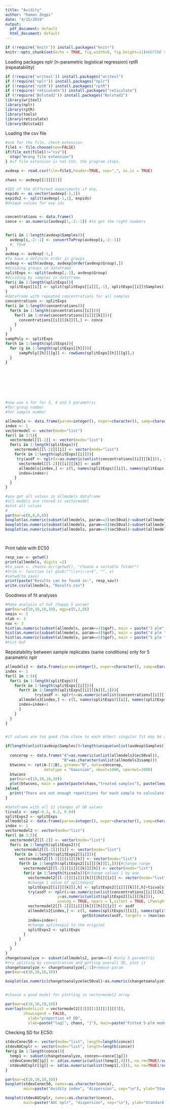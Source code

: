 ```yaml
---
title: "Avidity"
author: "Ramon Zegpi"
date: "4/15/2019"
output:
  pdf_document: default
  html_document: default
---
```


```r
if (!require('knitr')) install.packages("knitr")
knitr::opts_chunk$set(echo = TRUE, fig.width=8, fig.height=11)#DEFINE SIZE OF FIGURES
```

Loading packages
  nplr (n-parametric logistical regression)
  rptR (repeatability)

```r
if (!require('writexl')) install.packages("writexl")
if (!require('nplr')) install.packages("nplr")
if (!require('rptR')) install.packages("rptR")
if (!require('reticulate')) install.packages("reticulate")
if (!require('Bolstad2')) install.packages("Bolstad2")
library(writexl)
library(nplr)
library(rptR)
library(tools)
library(reticulate)
library(Bolstad2)
```

Loading the csv file
```r


#ask for the file, check extension
file1 <- file.choose(new=FALSE)
if(file_ext(file1)!="csv"){
  stop("Wrong file extension")
} #if file extension is not CSV, the program stops.

avdexp <- read.csv(file=file1,header=TRUE, sep=",", as.is = TRUE)

chaos <- avdexp[[2]][[1]]

#IDS of the different experiments if any, 
expids <- as.vector(avdexp[-1,1])
expids2 <- split(avdexp[-1,1], expids)
#Unique values for exp ids


concentrations <- data.frame()
conce <- as.numeric(avdexp[1,-2:-1]) #to get the right numbers


for(i in 1:length(avdexp$Samples)){
  avdexp[i,-2:-1] <- convertToProp(avdexp[i,-2:-1])
  #, T0=0
}
avdexp <- avdexp[-1,]
#To have a definite order in groups
avdexp <- with(avdexp, avdexp[order(avdexp$Group),])
#dividing groups in dataframe
splitExps <- split(avdexp[,-1], avdexp$Group)
#dividing by samples in dataframe
for(i in 1:length(splitExps)){
  splitExps[[i]] <- split(splitExps[[i]][,-1], splitExps[[i]]$Samples)
}
#dataframe with repeated concentrations for all samples
concentrations <- splitExps
for(i in 1:length(concentrations)){
  for(k in 1:length(concentrations[[i]])){
    for(l in 1:nrow(concentrations[[i]][[k]])){
      concentrations[[i]][[k]][l,] <- conce
    }
  }
}
sampPoly <- splitExps
for(h in 1:length(splitExps)){
  for (g in 1:length(splitExps[[h]])){
      sampPoly[[h]][[g]] <- rowSums(splitExps[[h]][[g]],)
  }
}








#now use a for for 3, 4 and 5 parametric
#for group number
#for sample number

allmodels <- data.frame(param=integer(), exper=character(), samp=character(), ec50val=double(), ec50top=double(), ec50bot=double(), gof=double(), bottom=double(), top=double(), xmid=double(), scal=double(), s=double(), AUC=double(), stringsAsFactors = FALSE)
index <- 1
vectormodel <- vector(mode="list")
for(l in 3:5){
  vectormodel[[l-2]] <- vector(mode="list")
  for(i in 1:length(splitExps)){
    vectormodel[[l-2]][[i]] <- vector(mode="list")
    for(k in 1:length(splitExps[[i]])){
     try(asdf <- nplr(x=as.numeric(unlist(concentrations[[i]][[k]])), y=as.numeric(unlist(splitExps[[i]][[k]])), useLog = TRUE, npars = l,silent = TRUE, LPweight = 0), silent = TRUE)
      vectormodel[[l-2]][[i]][[k]] <- asdf
      allmodels[index,] <- c(l, names(splitExps)[[i]], names(splitExps[[i]])[[k]], getEstimates(asdf, targets = (max(asdf@yCurve)+min(asdf@yCurve))/2)[[3]], getEstimates(asdf, targets = (max(asdf@yCurve)+min(asdf@yCurve))/2)[[4]], getEstimates(asdf, targets = (max(asdf@yCurve)+min(asdf@yCurve))/2)[[2]], asdf@goodness$gof, asdf@pars$bottom, asdf@pars$top, asdf@pars$xmid, asdf@pars$scal, asdf@pars$s, asdf@AUC$trapezoid)
      index=index+1
    }
  }  
}

#you got all values in allmodels dataframe
#all models are stored in vectormodel
#plot all values
#
par(mar=c(8,8,8,8))
boxplot(as.numeric(subset(allmodels, param==3)$ec50val)~subset(allmodels, param==3)$exper, main="Avidity index, 3 plm", xlab = "Groups", ylab = "Avidity index")
boxplot(as.numeric(subset(allmodels, param==4)$ec50val)~subset(allmodels, param==4)$exper, main="Avidity index, 4 plm", xlab = "Groups", ylab = "Avidity index")
boxplot(as.numeric(subset(allmodels, param==5)$ec50val)~subset(allmodels, param==5)$exper, main="Avidity index, 5 plm", xlab = "Groups", ylab = "Avidity index")




```



Print table with EC50

```r
resp_sav <- getwd()
print(allmodels, digits =2)
#to_save <- choose.dir(getwd(), "Choose a suitable folder")
#trim <- function (x) gsub("^\\s+|\\s+$", "", x)
#setwd(to_save)
print(paste("Results can be found in:", resp_sav))
write.csv(allmodels, "Results.csv")

```



Goodness of fit analyses
```r
#Make analysis of GoF (happy 5 param)
par(mar=c(10,10,10,10), mgp=c(5,2,0))
nmain <- 5
nlab <- 3
nax <- 3
hist(as.numeric(subset(allmodels, param==3)$gof), main = paste("3 plm", chaos), xlab = "Goodness of fit", xlim=(c(0,1)), ylim = c(0, 30), cex.main=nmain, cex.lab= nlab, cex.axis=nax)
hist(as.numeric(subset(allmodels, param==4)$gof), main = paste("4 plm ", chaos), xlab = "Goodness of fit", xlim=(c(0,1)), ylim = c(0, 30), cex.main=nmain, cex.lab= nlab, cex.axis=nax)
hist(as.numeric(subset(allmodels, param==5)$gof), main = paste("5 plm ", chaos), xlab = "Goodness of fit", xlim=(c(0,1)), ylim = c(0, 30), cex.main=nmain, cex.lab= nlab, cex.axis=nax)
#hist GoF
```




Repeatability between sample replicates (same conditions) only for 5 parametric nplr
```r
allmodels3 <- data.frame(param=integer(), exper=character(), samp=character(), ec50val=double(), ec50top=double(), ec50bot=double(), gof=double(), bottom=double(), top=double(), xmid=double(), scal=double(), s=double(), AUC=double(), stringsAsFactors = FALSE)
index <- 1
for(l in 3:5){
  for(i in 1:length(splitExps)){
    for(k in 1:length(splitExps[[i]])){
      for(t in 1:length(splitExps[[i]][[k]][,1])){
             try(asdf <- nplr(x=as.numeric(unlist(concentrations[[i]][[k]][t,])), y=as.numeric(unlist(splitExps[[i]][[k]][t,])), useLog = TRUE, npars = l,silent = TRUE, LPweight = 0), silent = TRUE)
      allmodels3[index,] <- c(l, names(splitExps)[[i]], names(splitExps[[i]])[[k]], getEstimates(asdf, targets = (max(asdf@yCurve)+min(asdf@yCurve))/2)[[3]], getEstimates(asdf, targets = (max(asdf@yCurve)+min(asdf@yCurve))/2)[[4]], getEstimates(asdf, targets = (max(asdf@yCurve)+min(asdf@yCurve))/2)[[2]], asdf@goodness$gof, asdf@pars$bottom, asdf@pars$top, asdf@pars$xmid, asdf@pars$scal, asdf@pars$s, asdf@AUC$trapezoid)
      index=index+1
      }
    }
  }  
}


#if values are too good (too close to each other) singular fit may be a problem

if(length(unlist(avdexp$Samples))>length(unique(unlist(avdexp$Samples)))){
  
  concerep <- data.frame("A"=as.numeric(unlist(allmodels3$ec50val)), 
                         "B"=as.character(unlist(allmodels3$samp)))
  btwcons <- rpt(A~(1|B), grname="B", data=concerep, 
                 datatype = "Gaussian", nboot=1000, npermut=1000)
  btwcons
  par(mar=c(10,10,10,10))
  plot(btwcons, main = paste(paste(chaos,"treated samples"), paste(length(conce), " dilutions"), sep="\n"), xlim=c(0,1), cex.main=2, cex.lab=1.5, cex.axis=1.5)
}else{
  print("There are not enough repetitions for each sample to calculate repeatability")
}


```


```r
#dataframe with all 11 changes of OD values
ticvals <- seq(-0.2, 0.2, 0.04)
splitExps2 <- splitExps
allmodels2 <- data.frame(param=integer(), exper=character(), samp=character(), concen=double(), ec50val=double(), AUC=double(), stringsAsFactors = FALSE)
index <- 1
vectormodel2 <- vector(mode="list")
for(l in 3:5){
  vectormodel2[[l-2]] <- vector(mode="list")
  for(i in 1:length(splitExps2)){
    vectormodel2[[l-2]][[i]] <- vector(mode="list")
    for(k in 1:length(splitExps2[[i]])){
      vectormodel2[[l-2]][[i]][[k]] <- vector(mode="list")
      for(h in 1:length(splitExps2[[i]][[k]][1,])){#change range
        vectormodel2[[l-2]][[i]][[k]][[h]] <- vector(mode="list")
        for(z in 1:length(ticvals)){#change values 1 by one
          vectormodel2[[l-2]][[i]][[k]][[h]][[z]] <- vector(mode="list")
          #change 1 value of splitexps2
          splitExps2[[i]][[k]][,h] <- splitExps2[[i]][[k]][,h]+ticvals[z]
          try(asdf <- nplr(x=as.numeric(unlist(concentrations[[i]][[k]])), 
                       y=as.numeric(unlist(splitExps2[[i]][[k]])), 
                       useLog = TRUE, npars = l,silent = TRUE, LPweight = 0), silent = TRUE)
          vectormodel2[[l-2]][[i]][[k]][[h]][[z]] <- asdf
          allmodels2[index,] <- c(l, names(splitExps)[[i]], names(splitExps[[i]])[[k]], conce[[h]],
                                  getEstimates(asdf, targets = (max(asdf@yCurve)+min(asdf@yCurve))/2)[[3]], asdf@AUC$trapezoid)
          index=index+1
          #change splitexps2 to the original
          splitExps2 <- splitExps
        }
      }
    }
  }  
}
changetoanalyze <- subset(allmodels2, param==5) #only 5 parametric
#try spliting by concentration and getting overall SD, plot it
changetoanalyze <- changetoanalyze[,-1]#remove param
par(mar=c(10,10,10,10))

boxplot(as.numeric(changetoanalyze$ec50val)~as.numeric(changetoanalyze$concen), xlab = paste(chaos, " Molarity"), ylab = "Avidity index", main=paste("Effect of OD", "variation", sep="\n")) #improve


#choose a good model for plotting in vectormodel2 array

par(mar=c(10,10,10,10))
overlay(modelList = vectormodel2[[3]][[1]][[2]][[3]],
        showLegend = FALSE,
          ylab="proportion of OD", 
          xlab=paste("log[", chaos, "]"), main=paste("Fitted 5-plm models", paste(length(conce), " dil of ", chaos), sep="\n"))

```

Checking SD for EC50:

```r
stdevConec50 <- vector(mode="list", length=length(conce))
stdevAUCnplr <- vector(mode="list", length=length(conce))
for(g in 1:length(conce)){
  temp1 <- subset(changetoanalyze, concen==conce[[g]])
  stdevConec50[[g]] <- sd(as.numeric(unlist(temp1[,4])), na.rm=TRUE)/sqrt(length(as.numeric(unlist(temp1[,4]))[!is.na(as.numeric(unlist(temp1[,4])))]))
  stdevAUCnplr[[g]] <- sd(as.numeric(unlist(temp1[,5])), na.rm=TRUE)/sqrt(length(as.numeric(unlist(temp1[,5]))[!is.na(as.numeric(unlist(temp1[,5])))]))
}

par(mar=c(10,10,10,10))
boxplot(stdevConec50, names=as.character(conce),
        main=paste("Avidity index", "dispersion", sep="\n"), ylab="Standard error of the mean", xlab=paste(chaos, " concentrations"), cex.main=2, cex.lab=1.5, cex.axis=0.9)

boxplot(stdevAUCnplr, names=as.character(conce),
        main=paste("AUC nplr", "dispersion", sep="\n"), ylab="Standard error of the mean", xlab=paste(chaos, " concentrations"), cex.main=2, cex.lab=1.5, cex.axis=0.9)

```



